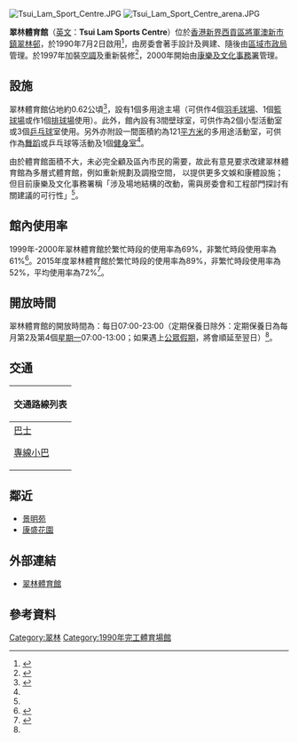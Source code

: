 [[File:Tsui_Lam_Sport_Centre.JPG|thumb]]
[[File:Tsui_Lam_Sport_Centre_arena.JPG|thumb]]

'''翠林體育館'''（[[英文|英文]]：'''Tsui Lam Sports Centre'''）位於[[香港|香港]][[新界|新界]][[西貢區|西貢區]][[將軍澳新市鎮|將軍澳新市鎮]][[翠林邨|翠林邨]]，於1990年7月2日啟用<ref name=":0">{{Cite web|title=翠林體育館 - 簡介網頁|url=https://www.lcsd.gov.hk/clpss/tc/webApp/Facility/Details.do?ftid=0&fcid=&did=8|author=康樂及文化事務署}}</ref>，由房委會著手設計及興建、隨後由[[區域市政局|區域市政局]]管理。於1997年加裝[[空調|空調]]及重新裝修<ref>{{cite encyclopedia| encyclopedia=商務及經濟發展局通訊及創意產業科轄下「創意香港」電影服務統籌科| title=翠林體育館| volume=| pages=| url=https://www.fso-createhk.gov.hk/tc/locations_search_details.php?File_No=00595&| access-date=2016-09-29| archive-date=2020-03-28| archive-url=https://web.archive.org/web/20200328050939/https://www.fso-createhk.gov.hk/tc/locations_search_details.php?File_No=00595| dead-url=no}}</ref>，2000年開始由[[康樂及文化事務署|康樂及文化事務署]]管理。

== 設施 ==
翠林體育館佔地約0.62公頃<ref name=":1">{{Cite web|title=康樂及文化事務署就SKDC(DFMC)文件第15/20號的回應|url=https://www.districtcouncils.gov.hk/sk/doc/2020_2023/tc/committee_meetings_doc/DFMC/18178/SK_DFMC_2020_21_TC.pdf|date=2020年3月|format=PDF}}</ref>，設有1個多用途主場（可供作4個[[羽毛球場|羽毛球場]]、1個[[籃球場|籃球場]]或作1個[[排球場|排球場]]使用）。此外，館內設有3間壁球室，可供作為2個小型活動室或3個[[乒乓球|乒乓球]]室使用。另外亦附設一間面積約為121[[平方米|平方米]]的多用途活動室，可供作為[[舞蹈|舞蹈]]或乒乓球等活動及1個[[康文署健身室|健身室]]<ref name=":0" />。

由於體育館面積不大，未必完全顧及區內市民的需要，故此有意見要求改建翠林體育館為多層式體育館，例如重新規劃及調撥空間， 以提供更多文娛和康體設施；但目前康樂及文化事務署稱「涉及場地結構的改動，需與房委會和工程部門探討有關建議的可行性」<ref name=":1" />。

== 館內使用率 ==
1999年-2000年翠林體育館於繁忙時段的使用率為69%，非繁忙時段使用率為61%<ref>{{cite encyclopedia|title=跟進兩個前市政局尚在籌劃階段的基本工程計劃小組委員會 - 愛秩序灣市政大廈及將軍澳綜合大樓|encyclopedia=立法會 CB(2) 411/00-01(03)號文件|volume=2000年12月|pages=12頁|url=http://www.legco.gov.hk/yr00-01/chinese/hc/sub_com/hs51/papers/c411-03.pdf}}</ref>。2015年度翠林體育館於繁忙時段的使用率為89%，非繁忙時段使用率為52%，平均使用率為72%<ref>{{cite encyclopedia|title=審核2016-17年度 答覆編號 開支預算|encyclopedia=康樂及文化事務署|volume=|pages=2頁|url=https://www.lcsd.gov.hk/en/common/images/b5/doc/2016/HAB2582-c.pdf}}</ref>。

== 開放時間 ==
翠林體育館的開放時間為：每日07:00-23:00（定期保養日除外：定期保養日為每月第2及第4個[[星期一|星期一]]07:00-13:00；如果遇上[[香港公眾假期|公眾假期]]，將會順延至翌日）<ref name=":0" />。

==交通==
{| class="mw-collapsible mw-collapsed wikitable" style="background:white; margin: 0 auto; width: auto;" 
! 交通路線列表
|-
|
;[[香港巴士|巴士]]
{{九龍新界巴士簡單列表|93A|93K|93M|95|95M|98A|98C|98P|290|290A|290B|290X|296M|798A|N290|N293}}
{{過海隧道巴士簡單列表|690|690P|N691}}
{{大嶼山巴士簡單列表|A29P|E22A|N29}}
;[[香港小巴|專線小巴]]
{{新界專線小巴簡單列表|12|12A|15|15M|17|17M|19S|105|105S|111}}
|}

== 鄰近 ==
*[[景明苑|景明苑]]
*[[康盛花園|康盛花園]]

==外部連結==
*[http://www.lcsd.gov.hk/tc/facilities/facilitieslist/facilities.php?ftid=0&did=8&fcid=9#383 翠林體育館]
==參考資料==
{{reflist}}
{{香港室內體育場館}}

[[Category:翠林|Category:翠林]]
[[Category:1990年完工體育場館|Category:1990年完工體育場館]]